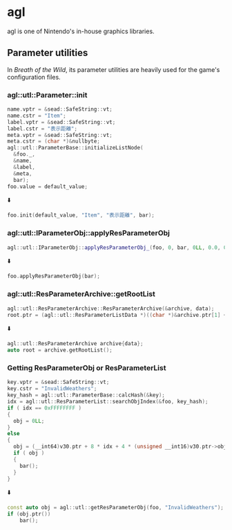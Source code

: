 # agl

agl is one of Nintendo's in-house graphics libraries.

## Parameter utilities

In *Breath of the Wild*, its parameter utilities are heavily used for the game's configuration files.

### agl::utl::Parameter::init

```cpp
name.vptr = &sead::SafeString::vt;
name.cstr = "Item";
label.vptr = &sead::SafeString::vt;
label.cstr = "表示距離";
meta.vptr = &sead::SafeString::vt;
meta.cstr = (char *)&nullbyte;
agl::utl::ParameterBase::initializeListNode(
  &foo._,
  &name,
  &label,
  &meta,
  bar);
foo.value = default_value;
```
⬇️
```cpp
foo.init(default_value, "Item", "表示距離", bar);
```



### agl::utl::IParameterObj::applyResParameterObj

```cpp
agl::utl::IParameterObj::applyResParameterObj_(foo, 0, bar, 0LL, 0.0, 0LL);
```
⬇️
```cpp
foo.applyResParameterObj(bar);
```



### agl::utl::ResParameterArchive::getRootList

```cpp
agl::utl::ResParameterArchive::ResParameterArchive(&archive, data);
root.ptr = (agl::utl::ResParameterListData *)((char *)&archive.ptr[1] + (unsigned int)archive.ptr->rootOffsetAfterHeader);
```
⬇️
```cpp
agl::utl::ResParameterArchive archive{data};
auto root = archive.getRootList();
```



### Getting ResParameterObj or ResParameterList

```cpp
key.vptr = &sead::SafeString::vt;
key.cstr = "InvalidWeathers";
key_hash = agl::utl::ParameterBase::calcHash(&key);
idx = agl::utl::ResParameterList::searchObjIndex(&foo, key_hash);
if ( idx == 0xFFFFFFFF )
{
  obj = 0LL;
}
else
{
  obj = (__int64)v30.ptr + 8 * idx + 4 * (unsigned __int16)v30.ptr->objOffsetNum;
  if ( obj )
  {
    bar();
  }
}
```
⬇️
```cpp
const auto obj = agl::utl::getResParameterObj(foo, "InvalidWeathers");
if (obj.ptr())
    bar();
```
